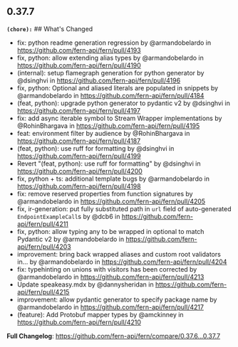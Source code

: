 ## 0.37.7
**`(chore):`** ## What's Changed
* fix: python readme generation regression by @armandobelardo in https://github.com/fern-api/fern/pull/4193
* fix, python: allow extending alias types by @armandobelardo in https://github.com/fern-api/fern/pull/4190
* (internal): setup flamegraph generation for python generator by @dsinghvi in https://github.com/fern-api/fern/pull/4196
* fix, python: Optional and aliased literals are populated in snippets by @armandobelardo in https://github.com/fern-api/fern/pull/4184
* (feat, python): upgrade python generator to pydantic v2 by @dsinghvi in https://github.com/fern-api/fern/pull/4197
* fix: add async iterable symbol to Stream Wrapper implementations by @RohinBhargava in https://github.com/fern-api/fern/pull/4195
* feat: environment filter by audience by @RohinBhargava in https://github.com/fern-api/fern/pull/4187
* (feat, python): use ruff for formatting by @dsinghvi in https://github.com/fern-api/fern/pull/4199
* Revert "(feat, python): use ruff for formatting" by @dsinghvi in https://github.com/fern-api/fern/pull/4200
* fix, python + ts: additional template bugs by @armandobelardo in https://github.com/fern-api/fern/pull/4198
* fix: remove reserved properties from function signatures by @armandobelardo in https://github.com/fern-api/fern/pull/4205
* fix, ir-generation: put fully substituted path in `url` field of auto-generated `EndpointExampleCall`s by @dcb6 in https://github.com/fern-api/fern/pull/4211
* fix, python: allow typing any to be wrapped in optional to match Pydantic v2 by @armandobelardo in https://github.com/fern-api/fern/pull/4203
* improvement: bring back wrapped aliases and custom root validators in… by @armandobelardo in https://github.com/fern-api/fern/pull/4204
* fix: typehinting on unions with visitors has been corrected by @armandobelardo in https://github.com/fern-api/fern/pull/4213
* Update speakeasy.mdx by @dannysheridan in https://github.com/fern-api/fern/pull/4215
* improvement: allow pydantic generator to specify package name by @armandobelardo in https://github.com/fern-api/fern/pull/4217
* (feature): Add Protobuf mapper types by @amckinney in https://github.com/fern-api/fern/pull/4210


**Full Changelog**: https://github.com/fern-api/fern/compare/0.37.6...0.37.7

